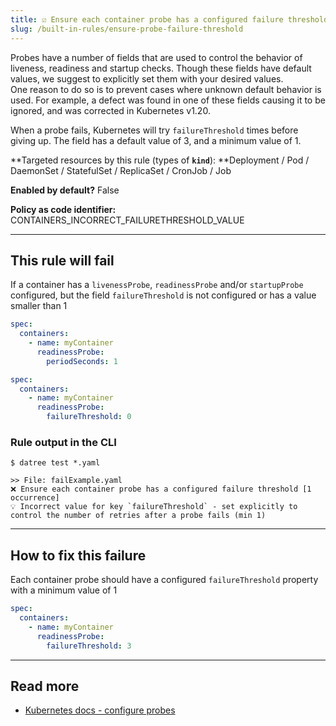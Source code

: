 ```yaml
---
title: ☑️ Ensure each container probe has a configured failure threshold
slug: /built-in-rules/ensure-probe-failure-threshold
---
```


Probes have a number of fields that are used to control the behavior of liveness, readiness and startup checks. Though these fields have default values, we suggest to explicitly set them with your desired values.  
One reason to do so is to prevent cases where unknown default behavior is used. For example, a defect was found in one of these fields causing it to be ignored, and was corrected in Kubernetes v1.20.  

When a probe fails, Kubernetes will try `failureThreshold` times before giving up. The field has a default value of 3, and a minimum value of 1.

**Targeted resources by this rule (types of **`kind`**): **Deployment / Pod / DaemonSet / StatefulSet / ReplicaSet / CronJob / Job

**Enabled by default?** False

**Policy as code identifier:** CONTAINERS_INCORRECT_FAILURETHRESHOLD_VALUE

---

## This rule will fail

If a container has a `livenessProbe`, `readinessProbe` and/or `startupProbe` configured, but the field `failureThreshold` is not configured or has a value smaller than 1

```yaml
spec:
  containers:
    - name: myContainer
      readinessProbe:
        periodSeconds: 1
```
```yaml
spec:
  containers:
    - name: myContainer
      readinessProbe:
        failureThreshold: 0
```

### Rule output in the CLI

```terminal
$ datree test *.yaml

>> File: failExample.yaml
❌ Ensure each container probe has a configured failure threshold [1 occurrence]
💡 Incorrect value for key `failureThreshold` - set explicitly to control the number of retries after a probe fails (min 1)
```

---

## How to fix this failure

Each container probe should have a configured `failureThreshold` property with a minimum value of 1

```yaml
spec:
  containers:
    - name: myContainer
      readinessProbe:
        failureThreshold: 3
```

---

## Read more

- [Kubernetes docs - configure probes](https://kubernetes.io/docs/tasks/configure-pod-container/configure-liveness-readiness-startup-probes/#configure-probes)